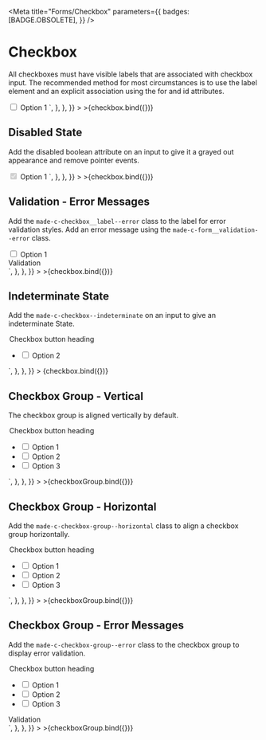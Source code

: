 
<Meta
  title="Forms/Checkbox"
  parameters={{
    badges: [BADGE.OBSOLETE],
  }}
/>


# Checkbox

All checkboxes must have visible labels that are associated with checkbox input.
The recommended method for most circumstances is to use the label element and an explicit association using the for and id attributes.

<Canvas>
  <Story
    name="Default"
    argTypes={{
      label: {
        name: "Label",
      },
      state: {
        name: "State",
        control: {
          type: "radio",
          options: ["unchecked", "checked", "indeterminate"],
        },
      },
      isDisabled: {
        name: "Disabled",
      },
      isValid: {
        name: "Valid",
      },
      validationText: {
        name: "Validation Text",
      },
    }}
    args={{
      label: "Option 1",
      state: "unchecked",
      isDisabled: false,
      isValid: true,
      validationText: "Validation",
    }}
    parameters={{
      docs: {
        source: {
          code: `
<div class="made-c-form__element">
  <input class="made-c-checkbox" name="checkbox-01" type="checkbox" id="checkbox-group-1-1" value="1" />
  <label class="made-c-checkbox__label" for="checkbox-group-1-1">
    Option 1
  </label>
</div>`,
        },
      },
    }}
  >
    >{checkbox.bind({})}
  </Story>
</Canvas>

## Disabled State

Add the disabled boolean attribute on an input to give it a grayed out appearance and remove pointer events.

<Canvas>
  <Story
    name="Disabled"
    argTypes={{
      label: {
        name: "Label",
      },
      state: {
        name: "State",
        control: {
          type: "radio",
          options: ["unchecked", "checked", "indeterminate"],
        },
      },
      isDisabled: {
        name: "Disabled",
      },
    }}
    args={{
      label: "Option 1",
      state: "unchecked",
      isDisabled: true,
      isValid: true,
    }}
    parameters={{
      controls: {
        exclude: ["isValid"],
      },
      docs: {
        source: {
          code: `
<div class="made-c-form__element">
  <input class="made-c-checkbox" name="checkbox-02" type="checkbox" id="checkbox-group-2-1" value="1" aria-disabled="true" disabled checked />
  <label class="made-c-checkbox__label" for="checkbox-group-2-1">
    Option 1
  </label>
</div>`,
        },
      },
    }}
  >
    >{checkbox.bind({})}
  </Story>
</Canvas>

## Validation - Error Messages

Add the `made-c-checkbox__label--error` class to the label for error validation styles.
Add an error message using the `made-c-form__validation--error` class.

<Canvas>
  <Story
    name="Error State"
    argTypes={{
      label: {
        name: "Label",
      },
      state: {
        name: "State",
        control: {
          type: "radio",
          options: ["unchecked", "checked", "indeterminate"],
        },
      },
      validationText: {
        name: "Validation Text",
      },
    }}
    args={{
      label: "Option 1",
      state: "unchecked",
      isDisabled: false,
      validationText: "Validation",
    }}
    parameters={{
      controls: {
        exclude: ["state", "isDisabled"],
      },
      docs: {
        source: {
          code: `
<div class="made-c-form__element">
  <input class="made-c-checkbox" name="checkbox-03" type="checkbox" id="checkbox-group-3-1" value="1"/>
  <label class="made-c-checkbox__label made-c-checkbox__label--error made-u-margin-bottom-3-x" for="checkbox-group-3-1">
    Option 1
  </label>
  <div class="made-c-form__validation--error">Validation</div>
</div>`,
        },
      },
    }}
  >
    >{checkbox.bind({})}
  </Story>
</Canvas>

## Indeterminate State

Add the `made-c-checkbox--indeterminate` on an input to give an indeterminate State.

<Canvas>
  <Story
    name="Indeterminate"
    argTypes={{
      label: {
        name: "Label",
      },
      state: {
        name: "State",
        control: {
          type: "radio",
          options: ["unchecked", "checked", "indeterminate"],
        },
      },
      isDisabled: {
        name: "Disabled",
      },
      isValid: {
        name: "Valid",
      },
      validationText: {
        name: "Validation Text",
      },
    }}
    args={{
      label: "Option 1",
      state: "indeterminate",
      isDisabled: false,
      isValid: true,
      validationText: "Validation",
    }}
    parameters={{
      controls: {
        exclude: ["state"],
      },
      docs: {
        source: {
          code: `
<fieldset class="made-c-form__fieldset">
  <legend for="default" class="made-c-form__label">
    Checkbox button heading
  </legend>
  <ul class="made-c-checkbox-group">
    <li class="made-u-margin-right-3-x">
      <input
        class="made-c-checkbox made-c-checkbox--indeterminate"
        name="checkbox-08"
        type="checkbox"
        id="checkbox-group-8-2"
        value="2"
      />
      <label
        class="made-c-checkbox__label made-u-margin-bottom-3-x"
        for="checkbox-group-8-2"
      >
        Option 2
      </label>
    </li>
  </ul>
</fieldset>`,
        },
      },
    }}
  >
    {checkbox.bind({})}
  </Story>
</Canvas>

## Checkbox Group - Vertical

The checkbox group is aligned vertically by default.

<Canvas>
  <Story
    name="Group"
    argTypes={{
      heading: {
        name: "Heading",
      },
      options: {
        name: "Options",
        control: {
          type: "array",
        },
      },
      isVertical: {
        name: "Vertical",
      },
      isValid: {
        name: "Valid",
      },
      validationText: {
        name: "Validation Text",
      },
    }}
    args={{
      heading: "Checkbox button heading",
      options: ["Option 1", "Option 2", "Option 3"],
      isVertical: true,
      isValid: true,
      validationText: "Validation",
    }}
    parameters={{
      docs: {
        source: {
          code: `
<fieldset class="made-c-form__fieldset">
  <legend for="default" class="made-c-form__label" id="id-group-label">
    Checkbox button heading
  </legend>
  <div role="group" aria-labelledby="id-group-label">
    <ul class="made-c-checkbox-group">
      <li class="made-u-margin-right-3-x">
        <input
          class="made-c-checkbox"
          name="checkbox-04"
          type="checkbox"
          id="checkbox-group-4-1"
          value="1"
        />
        <label
          class="made-c-checkbox__label made-u-margin-bottom-3-x"
          for="checkbox-group-4-1"
        >
          Option 1
        </label>
      </li>
      <li class="made-u-margin-right-3-x">
        <input
          class="made-c-checkbox"
          name="checkbox-04"
          type="checkbox"
          id="checkbox-group-4-2"
          value="2"
        />
        <label
          class="made-c-checkbox__label made-u-margin-bottom-3-x"
          for="checkbox-group-4-2"
        >
          Option 2
        </label>
      </li>
      <li class="made-u-margin-right-3-x">
        <input
          class="made-c-checkbox"
          name="checkbox-04"
          type="checkbox"
          id="checkbox-group-4-3"
          value="3"
        />
        <label
          class="made-c-checkbox__label made-u-margin-bottom-3-x"
          for="checkbox-group-4-3"
        >
          Option 3
        </label>
      </li>
    </ul>
  </div>
</fieldset>`,
        },
      },
    }}
  >
    >{checkboxGroup.bind({})}
  </Story>
</Canvas>

## Checkbox Group - Horizontal

Add the `made-c-checkbox-group--horizontal` class to align a checkbox group horizontally.

<Canvas>
  <Story
    name="Group Horizontal"
    argTypes={{
      heading: {
        name: "Heading",
      },
      options: {
        name: "Options",
        control: {
          type: "array",
        },
      },
      isVertical: {
        name: "Vertical",
      },
      isValid: {
        name: "Valid",
      },
      validationText: {
        name: "Validation Text",
      },
    }}
    args={{
      heading: "Checkbox button heading",
      options: ["Option 1", "Option 2", "Option 3"],
      isVertical: false,
      isValid: true,
      validationText: "Validation",
    }}
    parameters={{
      docs: {
        source: {
          code: `
<fieldset class="made-c-form__fieldset">
  <legend for="default" class="made-c-form__label" id="id-group-label-2">
    Checkbox button heading
  </legend>
  <div role="group" aria-labelledby="id-group-label-2">
    <ul class="made-c-checkbox-group made-c-checkbox-group--horizontal">
      <li class="made-u-margin-right-6-x">
        <input
          class="made-c-checkbox"
          name="checkbox-06"
          type="checkbox"
          id="checkbox-group-6-1"
          value="1"
        />
        <label class="made-c-checkbox__label" for="checkbox-group-6-1">
          Option 1
        </label>
      </li>
      <li class="made-u-margin-right-6-x">
        <input
          class="made-c-checkbox"
          name="checkbox-06"
          type="checkbox"
          id="checkbox-group-6-2"
          value="2"
        />
        <label class="made-c-checkbox__label" for="checkbox-group-6-2">
          Option 2
        </label>
      </li>
      <li class="made-u-margin-right-6-x">
        <input
          class="made-c-checkbox"
          name="checkbox-06"
          type="checkbox"
          id="checkbox-group-6-3"
          value="3"
        />
        <label class="made-c-checkbox__label" for="checkbox-group-6-3">
          Option 3
        </label>
      </li>
    </ul>
  </div>
</fieldset>`,
        },
      },
    }}
  >
    >{checkboxGroup.bind({})}
  </Story>
</Canvas>

## Checkbox Group - Error Messages

Add the `made-c-checkbox-group--error` class to the checkbox group to display error validation.

<Canvas>
  <Story
    name="Group Error"
    argTypes={{
      heading: {
        name: "Heading",
      },
      options: {
        name: "Options",
        control: {
          type: "array",
        },
      },
      isVertical: {
        name: "Vertical",
      },
      isValid: {
        name: "Valid",
      },
      validationText: {
        name: "Validation Text",
      },
    }}
    args={{
      heading: "Checkbox button heading",
      options: ["Option 1", "Option 2", "Option 3"],
      isVertical: true,
      isValid: false,
      validationText: "Validation",
    }}
    parameters={{
      docs: {
        source: {
          code: `
<fieldset class="made-c-form__fieldset">
	<legend for="default" class="made-c-form__label" id="id-group-label-3">
		Checkbox button heading
	</legend>
	<div role="group" aria-labelledby="id-group-label-3">
		<ul class="made-c-checkbox-group--error made-c-checkbox-group">
			<li class="made-u-margin-right-3-x">
				<input class="made-c-checkbox" name="checkbox-05" type="checkbox" id="checkbox-group-5-1" value="1" />
				<label class="made-c-checkbox__label made-u-margin-bottom-3-x" for="checkbox-group-5-1">
					Option 1
				</label>
			</li>
			<li class="made-u-margin-right-3-x">
				<input class="made-c-checkbox" name="checkbox-05" type="checkbox" id="checkbox-group-5-2" value="2" />
				<label class="made-c-checkbox__label made-u-margin-bottom-3-x" for="checkbox-group-5-2">
					Option 2
				</label>
			</li>
			<li class="made-u-margin-right-3-x">
				<input class="made-c-checkbox" name="checkbox-05" type="checkbox" id="checkbox-group-5-3" value="3" />
				<label class="made-c-checkbox__label made-u-margin-bottom-3-x" for="checkbox-group-5-3">
					Option 3
				</label>
			</li>
		</ul>
	</div>
	<div class="made-c-form__validation--error made-u-margin-top-2-x">
		Validation
	</div>
</fieldset>`,
        },
      },
    }}
  >
    >{checkboxGroup.bind({})}
  </Story>
</Canvas>
